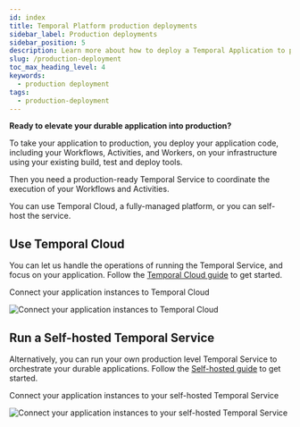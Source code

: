 ```yaml
---
id: index
title: Temporal Platform production deployments
sidebar_label: Production deployments
sidebar_position: 5
description: Learn more about how to deploy a Temporal Application to production.
slug: /production-deployment
toc_max_heading_level: 4
keywords:
  - production deployment
tags:
  - production-deployment
---
```


**Ready to elevate your durable application into production?**

To take your application to production, you deploy your application code, including your Workflows, Activities, and Workers, on your infrastructure using your existing build, test and deploy tools.

Then you need a production-ready Temporal Service to coordinate the execution of your Workflows and Activities.

You can use Temporal Cloud, a fully-managed platform, or you can self-host the service.

## Use Temporal Cloud

You can let us handle the operations of running the Temporal Service, and focus on your application.
Follow the [Temporal Cloud guide](/cloud) to get started.

<div className="tdiw">
  <div className="tditw">
    <p className="tdit">Connect your application instances to Temporal Cloud</p>
  </div>
  <div className="tdiiw" height="742">
    <img
      className="img_ev3q"
      src="/diagrams/basic-platform-topology-cloud.svg"
      alt="Connect your application instances to Temporal Cloud"
    />
  </div>
</div>

## Run a Self-hosted Temporal Service

Alternatively, you can run your own production level Temporal Service to orchestrate your durable applications.
Follow the [Self-hosted guide](/self-hosted-guide) to get started.

<div className="tdiw">
  <div className="tditw">
    <p className="tdit">
      Connect your application instances to your self-hosted Temporal Service
    </p>
  </div>
  <div className="tdiiw" height="879">
    <img
      className="img_ev3q"
      src="/diagrams/basic-platform-topology-self-hosted.svg"
      alt="Connect your application instances to your self-hosted Temporal Service"
    />
  </div>
</div>
